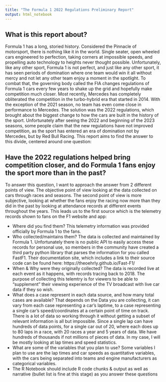```yaml
---
title: "The Formula 1 2022 Regulations Preliminary Report"
output: html_notebook
---
```



## What is this report about?

Formula 1 has a long, storied history. Considered the Pinnacle of motorsport, there is nothing like it in the world. Single seater, open wheeled cars engineered to perfection, taking corners at impossible speeds, and propelling auto technology to heights never thought possible. Unfortunately, like any other sport, Formula 1 is not perfect, and just like any other sport, it has seen periods of domination where one team would win it all without mercy and not let any other team enjoy a moment in the spotlight. To combat that, the governing body called the FIA changes regulations of Formula 1 cars every few years to shake up the grid and hopefully make competition much closer. Most recently, Mercedes has completely obliterated the competition in the turbo-hybrid era that started in 2014. With the exception of the 2021 season, no team has even come close in performance to Mercedes. The solution was the 2022 regulations, which brought about the biggest change to how the cars are built in the history of the sport. Unfortunately after seeing the 2022 and beginning of the 2023 seasons, some people claim that the new regulations have not improved competition, as the sport has entered an era of domination not by Mercedes, but by Red Bull Racing. This report aims to find the answer to this divide, centered around one question:

## Have the 2022 regulations helped bring competition closer, and do Formula 1 fans enjoy the sport more than in the past?

To answer this question, I want to approach the answer from 2 different points of view. The objective point of view looking at the data collected on cars through races and seasons. The second point of view is more subjective, looking at whether the fans enjoy the racing now more than they did in the past by looking at attendance records at different events throughout the years.
This leads us to the first source which is the telemetry records shown to fans on the F1 website and app:


+    Where did you find them? This telemetry information was provided officially by Formula 1 to the fans.
+    Who collected/maintains them? The data is collected and maintained by Formula 1. Unfortunately there is no public API to easily access these records for personal use, so members in the community have created a third party python library that parses the information for you called FastF1. Their documentation site, which includes a link to their source code can be found here: https://theoehrly.github.io/Fast-F1/ 
+    When & Why were they originally collected? The data is recorded live at each event as it happens, with records tracing back to 2018. The purpose of collecting this telemtry is for viewers to be able to "supplement" their viewing experience of the TV broadcast with live car data if they so wish.
+    What does a case represent in each data source, and how many total cases are available? That depends on the Data you are collecting, it can vary from each case representing a car's laptime, to a case representing a single car's speed/coordinates at a certain point of time on track. There is a lot of data so working through it without getting a subset of relevant information is all but impossible. Since a single lap can have hundreds of data points, for a single car out of 20, where each does up to 80 laps in a race, with 20 races a year and 5 years of data. We have hundreds of thousands if not millions of pieces of data. In my case, I will be mostly looking at lap times and speed statistics.
+    What are some of the variables that you plan to use? Some variables I plan to use are the lap times and car speeds as quantitative variables, with the cars being separated into teams and engine manufacturers as categorical variables.
+    The R Notebook should include R code chunks & output as well as narrative (bullet list is fine at this stage) as you answer these questions

